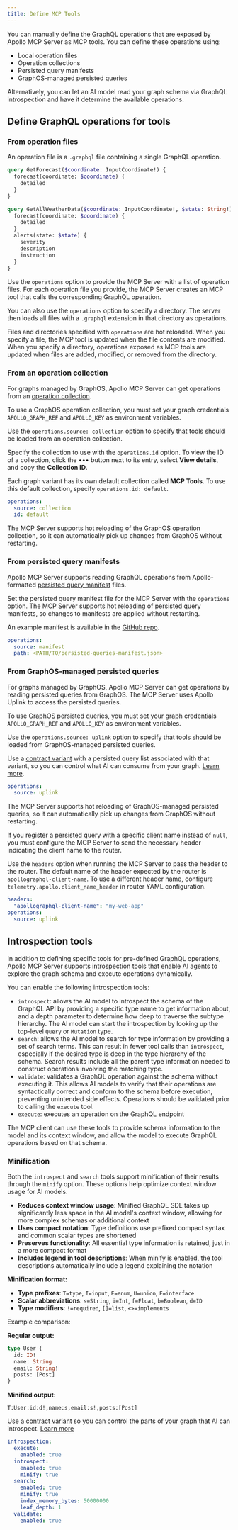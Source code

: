 ```yaml
---
title: Define MCP Tools
---
```


You can manually define the GraphQL operations that are exposed by Apollo MCP Server as MCP tools. You can define these operations using:

- Local operation files
- Operation collections
- Persisted query manifests
- GraphOS-managed persisted queries

Alternatively, you can let an AI model read your graph schema via GraphQL introspection and have it determine the available operations.

## Define GraphQL operations for tools

### From operation files

An operation file is a `.graphql` file containing a single GraphQL operation.

<CodeColumns cols={2}>

```graphql title="Example operation GetForecast"
query GetForecast($coordinate: InputCoordinate!) {
  forecast(coordinate: $coordinate) {
    detailed
  }
}
```

```graphql title="Example operation GetWeatherData"
query GetAllWeatherData($coordinate: InputCoordinate!, $state: String!) {
  forecast(coordinate: $coordinate) {
    detailed
  }
  alerts(state: $state) {
    severity
    description
    instruction
  }
}
```

</CodeColumns>

Use the `operations` option to provide the MCP Server with a list of operation files. For each operation file you provide, the MCP Server creates an MCP tool that calls the corresponding GraphQL operation.

You can also use the `operations` option to specify a directory. The server then loads all files with a `.graphql` extension in that directory as operations.

Files and directories specified with `operations` are hot reloaded. When you specify a file, the MCP tool is updated when the file contents are modified. When you specify a directory, operations exposed as MCP tools are updated when files are added, modified, or removed from the directory.

### From an operation collection

For graphs managed by GraphOS, Apollo MCP Server can get operations from an [operation collection](/graphos/platform/explorer/operation-collections).

To use a GraphOS operation collection, you must set your graph credentials `APOLLO_GRAPH_REF` and `APOLLO_KEY` as environment variables.

Use the `operations.source: collection` option to specify that tools should be loaded from an operation collection.

Specify the collection to use with the `operations.id` option. To view the ID of a collection, click the ••• button next to its entry, select **View details**, and copy the **Collection ID**.

Each graph variant has its own default collection called **MCP Tools**. To use this default collection, specify `operations.id: default`.

```yaml title="Example config file for using the default MCP Tools operation collection"
operations:
  source: collection
  id: default
```

The MCP Server supports hot reloading of the GraphOS operation collection, so it can automatically pick up changes from GraphOS without restarting.

### From persisted query manifests

Apollo MCP Server supports reading GraphQL operations from Apollo-formatted [persisted query manifest](/graphos/platform/security/persisted-queries#manifest-format) files.

Set the persisted query manifest file for the MCP Server with the `operations` option. The MCP Server supports hot reloading of persisted query manifests, so changes to manifests are applied without restarting.

An example manifest is available in the [GitHub repo](https://github.com/apollographql/apollo-mcp-server/tree/main/graphql/weather/persisted_queries).

```yaml title="Example config for using persisted query manifest"
operations:
  source: manifest
  path: <PATH/TO/persisted-queries-manifest.json>
```

### From GraphOS-managed persisted queries

For graphs managed by GraphOS, Apollo MCP Server can get operations by reading persisted queries from GraphOS. The MCP Server uses Apollo Uplink to access the persisted queries.

To use GraphOS persisted queries, you must set your graph credentials `APOLLO_GRAPH_REF` and `APOLLO_KEY` as environment variables.

Use the `operations.source: uplink` option to specify that tools should be loaded from GraphOS-managed persisted queries.

<Tip>

Use a [contract variant](/graphos/platform/schema-management/delivery/contracts/overview) with a persisted query list associated with that variant, so you can control what AI can consume from your graph. [Learn more](/apollo-mcp-server/best-practices#use-contract-variants-to-control-ai-access-to-graphs).

</Tip>

```yaml title="Example config using GraphOS-managed persisted queries"
operations:
  source: uplink
```

The MCP Server supports hot reloading of GraphOS-managed persisted queries, so it can automatically pick up changes from GraphOS without restarting.

If you register a persisted query with a specific client name instead of `null`, you must configure the MCP Server to send the necessary header indicating the client name to the router.

Use the `headers` option when running the MCP Server to pass the header to the router. The default name of the header expected by the router is `apollographql-client-name`. To use a different header name, configure `telemetry.apollo.client_name_header` in router YAML configuration.

```yaml title="Example config using GraphOS-managed persisted queries" {1-2}
headers:
  "apollographql-client-name": "my-web-app"
operations:
  source: uplink
```

## Introspection tools

In addition to defining specific tools for pre-defined GraphQL operations, Apollo MCP Server supports introspection tools that enable AI agents to explore the graph schema and execute operations dynamically.

You can enable the following introspection tools:

- `introspect`: allows the AI model to introspect the schema of the GraphQL API by providing a specific type name to get information about, and a depth parameter to determine how deep to traverse the subtype hierarchy. The AI model can start the introspection by looking up the top-level `Query` or `Mutation` type.
- `search`: allows the AI model to search for type information by providing a set of search terms. This can result in fewer tool calls than `introspect`, especially if the desired type is deep in the type hierarchy of the schema. Search results include all the parent type information needed to construct operations involving the matching type.
- `validate`: validates a GraphQL operation against the schema without executing it. This allows AI models to verify that their operations are syntactically correct and conform to the schema before execution, preventing unintended side effects. Operations should be validated prior to calling the `execute` tool.
- `execute`: executes an operation on the GraphQL endpoint

The MCP client can use these tools to provide schema information to the model and its context window, and allow the model to execute GraphQL operations based on that schema.

### Minification

Both the `introspect` and `search` tools support minification of their results through the `minify` option. These options help optimize context window usage for AI models.

- **Reduces context window usage**: Minified GraphQL SDL takes up significantly less space in the AI model's context window, allowing for more complex schemas or additional context
- **Uses compact notation**: Type definitions use prefixed compact syntax and common scalar types are shortened
- **Preserves functionality**: All essential type information is retained, just in a more compact format
- **Includes legend in tool descriptions**: When minify is enabled, the tool descriptions automatically include a legend explaining the notation

**Minification format:**

- **Type prefixes**: `T=type`, `I=input`, `E=enum`, `U=union`, `F=interface`
- **Scalar abbreviations**: `s=String`, `i=Int`, `f=Float`, `b=Boolean`, `d=ID`
- **Type modifiers**: `!=required`, `[]=list`, `<>=implements`

Example comparison:

**Regular output:**

```graphql
type User {
  id: ID!
  name: String
  email: String!
  posts: [Post]
}
```

**Minified output:**

```
T:User:id:d!,name:s,email:s!,posts:[Post]
```

<Tip>

Use a [contract variant](/graphos/platform/schema-management/delivery/contracts/overview) so you can control the parts of your graph that AI can introspect. [Learn more](/apollo-mcp-server/best-practices#use-contract-variants-to-control-ai-access-to-graphs)

</Tip>

```yaml title="Example config using introspection"
introspection:
  execute:
    enabled: true
  introspect:
    enabled: true
    minify: true
  search:
    enabled: true
    minify: true
    index_memory_bytes: 50000000
    leaf_depth: 1
  validate:
    enabled: true
```